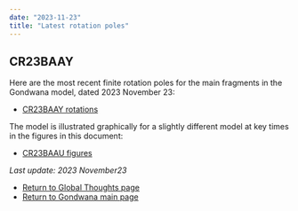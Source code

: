 ```yaml
---
date: "2023-11-23"
title: "Latest rotation poles"
---
```


## CR23BAAY

Here are the most recent finite rotation poles for the main fragments in the Gondwana model, dated 2023 November 23:

* [CR23BAAY rotations](http://www.reeves.nl/upload/CR23BAAY.pdf)

The model is illustrated graphically for a slightly different model at key times in the figures in this document:
* [CR23BAAU figures](http://www.reeves.nl/upload/CR23BAAU-figures.pdf)

*Last update: 2023 November23*

* [Return to Global Thoughts page](../other-material)
* [Return to Gondwana main page](../../gondwana)
